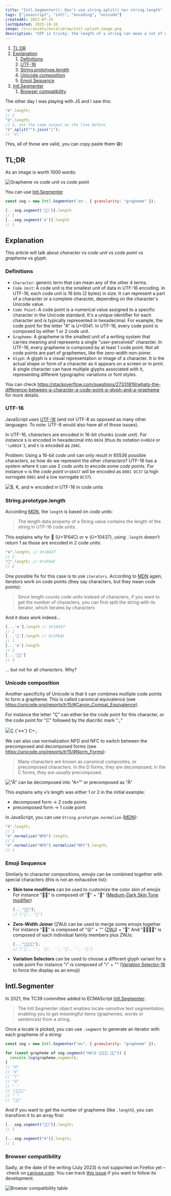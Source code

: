 ```yaml
---
title: "Intl.Segmenter(): Don't use string.split() nor string.length"
tags: ["javascript", "intl", "encoding", "unicode"]
createdAt: 2023-07-25
lastUpdated: 2023-10-10
image: /src/assets/excalidraw/intl-splash-image.png
description: "UTF is tricky: the length of a string can mean a lot of different things based on whether you want the number of code points, code units, and graphemes. What are the differences, and how can we navigate through those using JavaScript?"
---
```


1. [TL;DR](#tldr)
2. [Explanation](#explanation)
   1. [Definitions](#definitions)
   2. [UTF-16](#utf-16)
   3. [String.prototype.length](#stringprototypelength)
   4. [Unicode composition](#unicode-composition)
   5. [Emoji Sequence](#emoji-sequence)
3. [Intl.Segmenter](#intlsegmenter)
   1. [Browser compatibility](#browser-compatibility)

The other day I was playing with JS and I saw this:

```js
"é".length;
// 1
"é".length;
// 2, not the same output as the line before
"é".split("").join("|");
// 'e|́'
```

(Yes, all of those are valid, you can copy paste them 😅)

## TL;DR

As an image is worth 1000 words:

![Grapheme vs code unit vs code point](@assets/excalidraw/intl-splash-image.png)

You can use [Intl.Segmenter](https://developer.mozilla.org/en-US/docs/Web/JavaScript/Reference/Global_Objects/Intl/Segmenter)

```js
const seg = new Intl.Segmenter('en', { granularity: "grapheme" });

[...seg.segment('🙌🏾')].length
// 1
[...seg.segment('é')].length
// 1
```

## Explanation

This article will talk about _character_ vs _code unit_ vs _code point_ vs _grapheme_ vs _glyph_.

### Definitions

- `Character`: generic term that can mean any of the other 4 terms.
- `Code Unit`: A code unit is the smallest unit of data in UTF-16 encoding. In UTF-16, each code unit is 16 bits (2 bytes) in size. It can represent a part of a character or a complete character, depending on the character's Unicode value.
- `Code Point`: A code point is a numerical value assigned to a specific character in the Unicode standard. It's a unique identifier for each character and is typically represented in hexadecimal. For example, the code point for the letter "A" is U+0041. In UTF-16, every code point is composed by either 1 or 2 code unit.
- `Grapheme`: A grapheme is the smallest unit of a writing system that carries meaning and represents a single "user-perceived" character. In UTF-16, every grapheme is composed by at least 1 code point. Not all code points are part of graphemes, like the zero-width non-joiner.
- `Glyph`: A glyph is a visual representation or image of a character. It is the actual shape or form of a character as it appears on a screen or in print. A single character can have multiple glyphs associated with it, representing different typographic variations or font styles.

You can check https://stackoverflow.com/questions/27331819/whats-the-difference-between-a-character-a-code-point-a-glyph-and-a-grapheme for more details.

### UTF-16

JavaScript uses [UTF-16](https://en.wikipedia.org/wiki/UTF-16) (and not UTF-8 as opposed as many other languages. To note: UTF-8 would also have all of those issues).

In UTF-16, _characters_ are encoded in 16-bit chunks (_code unit_). For instance `$` is encoded in hexadecimal into `0024` (thus its notation `U+0024` or `'\u0024'`); and `€` is encoded as `20AC`.

Problem: Using a 16-bit _code unit_ can only result in 65536 possible characters, so how do we represent the other _characters_? UTF-16 has a system where it can use 2 _code units_ to encode some _code points_. For instance `𐐷` is the _code point_ `U+10437` will be encoded as `D801 DC37` (a high surrogate `D801` and a low surrogate `DC37`).

![$, €, and 𐐷 encoded in UTF-16 in code units](@assets/sd3zmt59k7stx73bffh2.png)

### String.prototype.length

According [MDN](https://developer.mozilla.org/en-US/docs/Web/JavaScript/Reference/Global_Objects/String/length), the `length` is based on _code units_:

> The length data property of a String value contains the length of the string in UTF-16 code units.

This explains why for 🙌 (U+1F64C) or 𐐷 (U+10437), using `.length` doesn’t return 1 as those are encoded in 2 code units:

```js
"𐐷".length; // U+10437
// 2
"🙌".length; // U+1F64C
// 2
```

One possible fix for this case is to use `iterators`. According to [MDN](https://developer.mozilla.org/en-US/docs/Web/JavaScript/Reference/Global_Objects/String/length) again, iterators work on code points (they say characters, but they mean code points):

> Since length counts code units instead of characters, if you want to get the number of characters, you can first split the string with its iterator, which iterates by characters

And it does work indeed…

```js
[...'𐐷'].length // U+10437
// 1
[...'🙌'].length // U+1F64C
// 1
[...'é'].length
// 2
[...'🙌🏾']
// 2
```

… but not for all _characters_. Why?

### Unicode composition

Another specificity of Unicode is that it can combines multiple code points to form a grapheme. This is called canonical equivalence (see https://unicode.org/reports/tr15/#Canon_Compat_Equivalence).

For instance the letter "Ç" can either be the code point for this character, or the code point for "C" followed by the diacritic mark "◌̧"

![Ç {'<->'} C+◌̧](@assets/5dhf9yjoybqftvm6l3a7.png)

We can also use normalization NFD and NFC to switch between the precomposed and decomposed forms (see https://unicode.org/reports/tr15/#Norm_Forms):

> Many characters are known as canonical composites, or precomposed characters. In the D forms, they are decomposed; in the C forms, they are _usually_ precomposed.

!["Å" can be decomposed into "A+̊ " or precomposed as "Å"](@assets/uxrpqqryzmd2ol5od655.png)

This explains why `é`’s length was either 1 or 2 in the initial example:

- decomposed form → 2 code points
- precomposed form → 1 code point

In JavaScript, you can use `String.prototype.normalize` ([MDN](https://developer.mozilla.org/en-US/docs/Web/JavaScript/Reference/Global_Objects/String/normalize)):

```js
"é".length;
// 1
"é".normalize("NFD").length;
// 2
"é".normalize("NFD").normalize("NFC").length;
// 1
```

### Emoji Sequence

Similarly to character compositions, emojis can be combined together with special characters (this is not an exhaustive list):

- **Skin tone modifiers** can be used to customize the color skin of emojis
  For instance "🙌🏾" is composed of "🙌" + "🏾" ([Medium-Dark Skin Tone modifier](https://emojipedia.org/medium-dark-skin-tone/))

  ```js
  [..."🙌🏾"];
  // ['🙌', '🏾']
  ```

- **Zero-Width Joiner** (ZWJ) can be used to merge some emojis together
  For instance "😮‍💨" is composed of "😮" + "‍" ([ZWJ](https://emojipedia.org/zero-width-joiner/)) + "💨"
  And "👩‍👩‍👧‍👦" is composed of each individual family members plus ZWJs:

  ```js
  [..."👩‍👩‍👧‍👦"];
  // ['👩', '‍', '👩', '‍', '👧', '‍', '👦']
  ```

- **Variation Selectors** can be used to choose a different glyph variant for a code point
  For instance "ℹ️" is composed of "ℹ" + "️" ([Variation Selector-16](https://emojipedia.org/variation-selector-16/) to force the display as an emoji)

## Intl.Segmenter

In 2021, the TC39 committee added to ECMAScript [Intl.Segmenter](https://developer.mozilla.org/en-US/docs/Web/JavaScript/Reference/Global_Objects/Intl/Segmenter):

> The Intl.Segmenter object enables locale-sensitive text segmentation, enabling you to get meaningful items (graphemes, words or sentences) from a string.

Once a locale is picked, you can use `.segment` to generate an iterator with each grapheme of a string:

```js
const seg = new Intl.Segmenter("en", { granularity: "grapheme" });

for (const grapheme of seg.segment("Hélô 👩‍👩‍👧‍👦 🙌🏾")) {
  console.log(grapheme.segment);
}
// "H"
// "é"
// "l"
// "ô"
// " "
// "👩‍👩‍👧‍👦"
// " "
// "🙌🏾"
```

And if you want to get the number of grapheme (like `.length`), you can transform it to an array first:

```js
[...seg.segment("🙌🏾")].length;
// 1

[...seg.segment("é")].length;
// 1
```

### Browser compatibility

Sadly, at the date of the writing (July 2023) is not supported on Firefox yet – check on [caniuse.com](https://caniuse.com/mdn-javascript_builtins_intl_segmenter). You can track [this issue](https://bugzilla.mozilla.org/show_bug.cgi?id=1423593) if you want to follow its development.

![Browser compatibility table](@assets/be4uvsnzw835ppsh6tqq.png)
